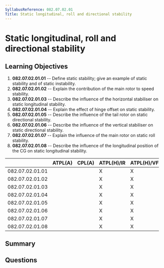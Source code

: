 ```yaml
---
SyllabusReference: 082.07.02.01
Title: Static longitudinal, roll and directional stability
---
```


# Static longitudinal, roll and directional stability

## Learning Objectives

1. **082.07.02.01.01** -- Define static stability; give an example of static stability and of static instability.
2. **082.07.02.01.02** -- Explain the contribution of the main rotor to speed stability.
3. **082.07.02.01.03** -- Describe the influence of the horizontal stabiliser on static longitudinal stability.
4. **082.07.02.01.04** -- Explain the effect of hinge offset on static stability.
5. **082.07.02.01.05** -- Describe the influence of the tail rotor on static directional stability.
6. **082.07.02.01.06** -- Describe the influence of the vertical stabiliser on static directional stability.
7. **082.07.02.01.07** -- Explain the influence of the main rotor on static roll stability.
8. **082.07.02.01.08** -- Describe the influence of the longitudinal position of the CG on static longitudinal stability.

|                 | ATPL(A) | CPL(A) | ATPL(H)/IR | ATPL(H)/VFR | CPL(H) | IR  | CBIR(A) |
| --------------- | ------- | ------ | ---------- | ----------- | ------ | --- | ------- |
| 082.07.02.01.01 |         |        | X          | X           | X      |     |         |
| 082.07.02.01.02 |         |        | X          | X           | X      |     |         |
| 082.07.02.01.03 |         |        | X          | X           | X      |     |         |
| 082.07.02.01.04 |         |        | X          | X           | X      |     |         |
| 082.07.02.01.05 |         |        | X          | X           | X      |     |         |
| 082.07.02.01.06 |         |        | X          | X           | X      |     |         |
| 082.07.02.01.07 |         |        | X          | X           | X      |     |         |
| 082.07.02.01.08 |         |        | X          | X           | X      |     |         |

## Summary

## Questions
